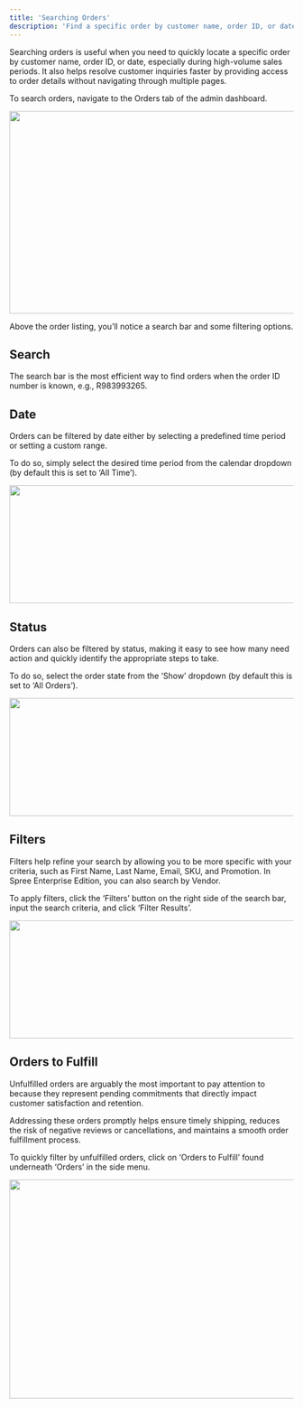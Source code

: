```yaml
---
title: 'Searching Orders'
description: 'Find a specific order by customer name, order ID, or date'
---
```


Searching orders is useful when you need to quickly locate a specific order by customer name, order ID, or date, especially during high-volume sales periods. It also helps resolve customer inquiries faster by providing access to order details without navigating through multiple pages.

To search orders, navigate to the Orders tab of the admin dashboard.

<img height="359" width="624" src="https://lh7-rt.googleusercontent.com/docsz/AD_4nXf63zwuH6MtSVjGDjAU86Sw5ff1jUg_-eBh-9Vex40MzRvt9O-Hsx6O1fOxVzFAHOFV5TEZahM6ga5gx6MIhKBwoxx8tM1c0t6jQbMNDgF7W0lMCgmRDaF83w6f30XyW0QmTKVuHw?key=iTEWHMWO1DHOP_aQ-DJ8A3cQ" />

Above the order listing, you’ll notice a search bar and some filtering options.

## Search

The search bar is the most efficient way to find orders when the order ID number is known, e.g., R983993265.

## Date

Orders can be filtered by date either by selecting a predefined time period or setting a custom range. 

To do so, simply select the desired time period from the calendar dropdown (by default this is set to ‘All Time’).

<img height="209" width="624" src="https://lh7-rt.googleusercontent.com/docsz/AD_4nXfn0QhNsP6pYT1Ubsh3J37cQeNJW3F-u6_8efwbhmKmNsrF6t3aVKs_UWklKl1H8Ik-yrlWRjW3Vf1MrgGLj3MXUtQppWe37UuiFD3lC7GDcuH2Hzn2290e-NqL1KGEAqCsloVIWg?key=iTEWHMWO1DHOP_aQ-DJ8A3cQ" />

## Status

Orders can also be filtered by status, making it easy to see how many need action and quickly identify the appropriate steps to take.

To do so, select the order state from the ‘Show’ dropdown (by default this is set to ‘All Orders’).

<img height="209" width="624" src="https://lh7-rt.googleusercontent.com/docsz/AD_4nXe5OTzYZGEm41R_B7f-Lf05pzw-fOFQV3SRCpAUfg0QbWaoUNBQZST0UHCjZRLz0NjD4jJm1LmDHP42QEgTRKSoyv9-OYDM-sE9YHb7xOH5uMtdZbACP_Y__EkyJd3L3e2KXDI2?key=iTEWHMWO1DHOP_aQ-DJ8A3cQ" />

## Filters

Filters help refine your search by allowing you to be more specific with your criteria, such as First Name, Last Name, Email, SKU, and Promotion. In Spree Enterprise Edition, you can also search by Vendor.

To apply filters, click the ‘Filters’ button on the right side of the search bar, input the search criteria, and click ‘Filter Results’.

<img height="209" width="624" src="https://lh7-rt.googleusercontent.com/docsz/AD_4nXfekDKM5ClXSEO9IrLhV3MRVcNZtb9XrmOJNjH--oGaZcZLboXKpECwtoQ5VpviU-ixiO4BhB2QAbG2k98fnxjvVxFmixmNKFsRVpAYCKMJh2UFTUEVKYDAmyd9Cvk3Nhp3W1Fz6Q?key=iTEWHMWO1DHOP_aQ-DJ8A3cQ" />

## Orders to Fulfill

Unfulfilled orders are arguably the most important to pay attention to because they represent pending commitments that directly impact customer satisfaction and retention. 

Addressing these orders promptly helps ensure timely shipping, reduces the risk of negative reviews or cancellations, and maintains a smooth order fulfillment process.

To quickly filter by unfulfilled orders, click on ‘Orders to Fulfill’ found underneath ‘Orders’ in the side menu.

<img height="388" width="624" src="https://lh7-rt.googleusercontent.com/docsz/AD_4nXfIxhewpFIPF81XME3IiwHXa-ME6Ai5nLtUDAp8FKBpYFyMt4yKY6nPsIPhiOjK1ce7G3m0OCdojywr_Vk5xS4fA0Big5EHOfTildmkaJiCreyR5fwlChIItY4OojOt6rpleH8Z?key=iTEWHMWO1DHOP_aQ-DJ8A3cQ" />